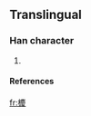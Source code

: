 ==Translingual==
===Han character===
{{Han char|rn=75|rad=木|as=15|sn=19|four=|canj=木戈X水 (DIXE)}}
# {{defn|Han|sort=木15}}
====References====
{{Han ref|kx=0561.111|hdz=21315.051|uh=6AE6|ud=27366}}

[[fr:櫦]]